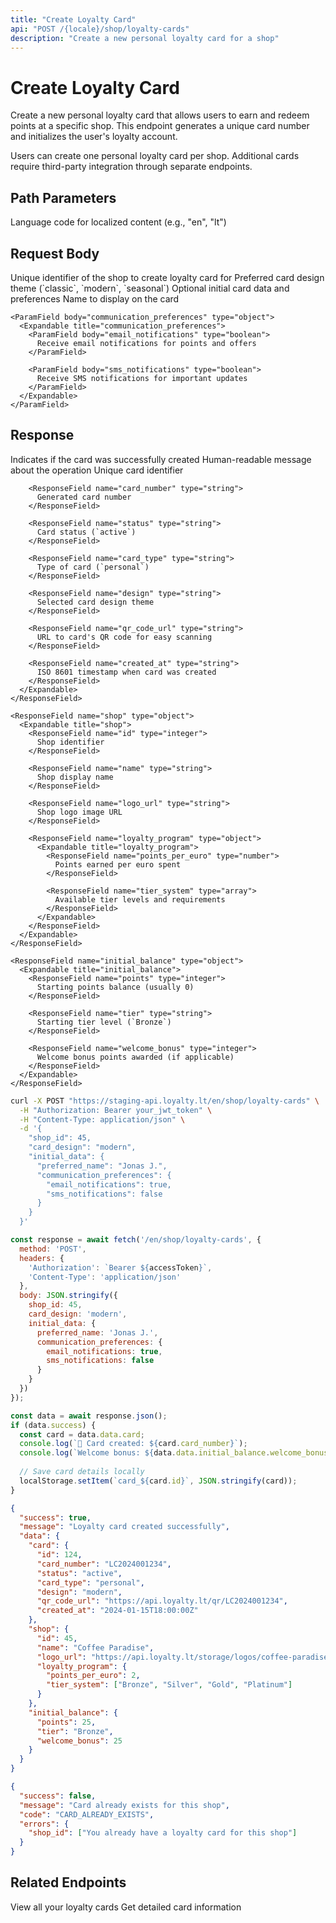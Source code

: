 ```yaml
---
title: "Create Loyalty Card"
api: "POST /{locale}/shop/loyalty-cards"
description: "Create a new personal loyalty card for a shop"
---
```


# Create Loyalty Card

Create a new personal loyalty card that allows users to earn and redeem points at a specific shop. This endpoint generates a unique card number and initializes the user's loyalty account.

<Info>
Users can create one personal loyalty card per shop. Additional cards require third-party integration through separate endpoints.
</Info>

## Path Parameters

<ParamField path="locale" type="string" required>
  Language code for localized content (e.g., "en", "lt")
</ParamField>

## Request Body

<ParamField body="shop_id" type="integer" required>
  Unique identifier of the shop to create loyalty card for
</ParamField>

<ParamField body="card_design" type="string">
  Preferred card design theme (`classic`, `modern`, `seasonal`)
</ParamField>

<ParamField body="initial_data" type="object">
  Optional initial card data and preferences
  <Expandable title="initial_data">
    <ParamField body="preferred_name" type="string">
      Name to display on the card
    </ParamField>
    
    <ParamField body="communication_preferences" type="object">
      <Expandable title="communication_preferences">
        <ParamField body="email_notifications" type="boolean">
          Receive email notifications for points and offers
        </ParamField>
        
        <ParamField body="sms_notifications" type="boolean">
          Receive SMS notifications for important updates
        </ParamField>
      </Expandable>
    </ParamField>
  </Expandable>
</ParamField>

## Response

<ResponseField name="success" type="boolean">
  Indicates if the card was successfully created
</ResponseField>

<ResponseField name="message" type="string">
  Human-readable message about the operation
</ResponseField>

<ResponseField name="data" type="object">
  <Expandable title="data">
    <ResponseField name="card" type="object">
      <Expandable title="card">
        <ResponseField name="id" type="integer">
          Unique card identifier
        </ResponseField>
        
        <ResponseField name="card_number" type="string">
          Generated card number
        </ResponseField>
        
        <ResponseField name="status" type="string">
          Card status (`active`)
        </ResponseField>
        
        <ResponseField name="card_type" type="string">
          Type of card (`personal`)
        </ResponseField>
        
        <ResponseField name="design" type="string">
          Selected card design theme
        </ResponseField>
        
        <ResponseField name="qr_code_url" type="string">
          URL to card's QR code for easy scanning
        </ResponseField>
        
        <ResponseField name="created_at" type="string">
          ISO 8601 timestamp when card was created
        </ResponseField>
      </Expandable>
    </ResponseField>
    
    <ResponseField name="shop" type="object">
      <Expandable title="shop">
        <ResponseField name="id" type="integer">
          Shop identifier
        </ResponseField>
        
        <ResponseField name="name" type="string">
          Shop display name
        </ResponseField>
        
        <ResponseField name="logo_url" type="string">
          Shop logo image URL
        </ResponseField>
        
        <ResponseField name="loyalty_program" type="object">
          <Expandable title="loyalty_program">
            <ResponseField name="points_per_euro" type="number">
              Points earned per euro spent
            </ResponseField>
            
            <ResponseField name="tier_system" type="array">
              Available tier levels and requirements
            </ResponseField>
          </Expandable>
        </ResponseField>
      </Expandable>
    </ResponseField>
    
    <ResponseField name="initial_balance" type="object">
      <Expandable title="initial_balance">
        <ResponseField name="points" type="integer">
          Starting points balance (usually 0)
        </ResponseField>
        
        <ResponseField name="tier" type="string">
          Starting tier level (`Bronze`)
        </ResponseField>
        
        <ResponseField name="welcome_bonus" type="integer">
          Welcome bonus points awarded (if applicable)
        </ResponseField>
      </Expandable>
    </ResponseField>
  </Expandable>
</ResponseField>

<RequestExample>

```bash cURL
curl -X POST "https://staging-api.loyalty.lt/en/shop/loyalty-cards" \
  -H "Authorization: Bearer your_jwt_token" \
  -H "Content-Type: application/json" \
  -d '{
    "shop_id": 45,
    "card_design": "modern",
    "initial_data": {
      "preferred_name": "Jonas J.",
      "communication_preferences": {
        "email_notifications": true,
        "sms_notifications": false
      }
    }
  }'
```

```javascript JavaScript
const response = await fetch('/en/shop/loyalty-cards', {
  method: 'POST',
  headers: {
    'Authorization': `Bearer ${accessToken}`,
    'Content-Type': 'application/json'
  },
  body: JSON.stringify({
    shop_id: 45,
    card_design: 'modern',
    initial_data: {
      preferred_name: 'Jonas J.',
      communication_preferences: {
        email_notifications: true,
        sms_notifications: false
      }
    }
  })
});

const data = await response.json();
if (data.success) {
  const card = data.data.card;
  console.log(`🎉 Card created: ${card.card_number}`);
  console.log(`Welcome bonus: ${data.data.initial_balance.welcome_bonus} points`);
  
  // Save card details locally
  localStorage.setItem(`card_${card.id}`, JSON.stringify(card));
}
```

</RequestExample>

<ResponseExample>

```json Success Response
{
  "success": true,
  "message": "Loyalty card created successfully",
  "data": {
    "card": {
      "id": 124,
      "card_number": "LC2024001234",
      "status": "active",
      "card_type": "personal",
      "design": "modern",
      "qr_code_url": "https://api.loyalty.lt/qr/LC2024001234",
      "created_at": "2024-01-15T18:00:00Z"
    },
    "shop": {
      "id": 45,
      "name": "Coffee Paradise",
      "logo_url": "https://api.loyalty.lt/storage/logos/coffee-paradise.png",
      "loyalty_program": {
        "points_per_euro": 2,
        "tier_system": ["Bronze", "Silver", "Gold", "Platinum"]
      }
    },
    "initial_balance": {
      "points": 25,
      "tier": "Bronze",
      "welcome_bonus": 25
    }
  }
}
```

```json Shop Already Has Card
{
  "success": false,
  "message": "Card already exists for this shop",
  "code": "CARD_ALREADY_EXISTS",
  "errors": {
    "shop_id": ["You already have a loyalty card for this shop"]
  }
}
```

</ResponseExample>

## Related Endpoints

<CardGroup cols={2}>
<Card title="List Cards" icon="credit-card" href="/api-reference/endpoints/shop/loyalty-cards/list">
  View all your loyalty cards
</Card>

<Card title="Card Details" icon="eye" href="/api-reference/endpoints/shop/loyalty-cards/get">
  Get detailed card information
</Card>
</CardGroup> 
